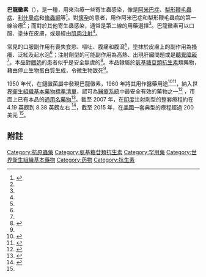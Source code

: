 {{Drugbox|
|IUPAC_name = O-2-氨基-2- 脱氧-a-D- 葡吡喃糖基-(1 →4)-O- [O-2，6-二氨基-2，6-二 脱氧-β-L-艾吡喃糖基 -(1→3)- β-D- 核呋喃糖基-(1→5)]-2- 脱氧-D- 链霉胺
| image=Paromomycin structure.svg
| width=250
| CAS_number_Ref = {{cascite|correct|??}}
| CAS_number=1263-89-4
| ATC_prefix= A07
| ATC_suffix= AA06
| ATC_supplemental= {{ATCvet|J01|GB92}}
| PubChem=165580
| PubChem1 = 441375
| DrugBank = DB01421
| DrugBank_Ref = {{drugbankcite|correct|drugbank}}
| ChemSpiderID = 390117
| ChemSpiderID_Ref = {{chemspidercite|correct|chemspider}}
| ChEBI = 7934
| ChEBI_Ref = {{ebicite|correct|EBI}}
| ChEMBL = 370143
| C=23 | H=47 | N=5 | O=18 | S=1
| molecular_weight = 615.629 g/mol
| bioavailability= None
| metabolism = None
| elimination_half-life= ?
| excretion = Fecal
| pregnancy_US = C
| legal_status = Rx only <small>[[U.S.|U.S.]]</small>
| routes_of_administration= 口服、肌注
}}
<!--'''巴龙霉素'''（Paromomycin）为[[氨基糖苷类抗生素|氨基糖苷类抗生素]]，抗菌谱与[[新霉素|新霉素]]相似。其特点是对[[阿米巴原虫|阿米巴原虫]]有强大的杀灭作用，对[[革兰氏阴性杆菌|革兰氏阴性杆菌]]、[[抗酸杆菌|抗酸杆菌]]均有良好抑菌作用，此外，本品还对[[绦虫|绦虫]]有效。临床上主要用于[[肠阿米巴病|肠阿米巴病]]、[[细菌性痢疾|细菌性痢疾]]及细菌性肠道感染0，也可治疗[[绦虫病|绦虫病]]。

</div>
{{糖类}}
{{Template:止泻药、肠道抗炎/抗感染药}}
{{Template:蛋白质合成抑制剂类抗生素}}-->

{{noteTA|G1 = ME}} {{Medical}}
<!-- Definition and uses -->
'''巴龍黴素'''（{{lang-en|Paromomycin}}），是一種{{le|抗菌劑|Antimicrobial}}，用來治療一些寄生蟲感染，像是[[阿米巴症|阿米巴症]]、[[梨形鞭毛蟲病|梨形鞭毛蟲病]]、[[利什曼病|利什曼病]]和[[絛蟲綱|絛蟲綱]]等<ref name=AHFS2016>{{cite web|title=Paromomycin Sulfate|url=https://www.drugs.com/monograph/paromomycin-sulfate.html|publisher=The American Society of Health-System Pharmacists|accessdate=3 December 2016|archiveurl=https://web.archive.org/web/20161117144803/https://www.drugs.com/monograph/paromomycin-sulfate.html|archivedate=17 November 2016}}</ref>。對[[妊娠|懷孕]]的患者，用作阿米巴症和梨形鞭毛蟲病的第一線治療<ref name=AHFS2016/>；而對於其他寄生蟲感染，通常是第二線的用藥選擇<ref name=AHFS2016/>。巴龍黴素可以口服、塗抹在皮膚，或是經由[[肌肉注射|肌肉注射]]<ref name=AHFS2016/>。

<!-- Side effects and mechanism -->
常見的口服副作用有喪失食慾、嘔吐、腹痛和腹瀉<ref name=AHFS2016/>，塗抹於皮膚上的副作用為搔癢、泛紅及起水泡<ref name=AHFS2016/>；注射劑型的可能副作用為高熱、出現肝臟問題或是[[聽覺障礙|聽覺障礙]]<ref name=AHFS2016/>。本品對[[母乳哺育|餵奶]]的患者似乎是安全無虞的<ref name=Davidson2008>{{cite journal |vauthors=Davidson RN, den Boer M, Ritmeijer K | title = Paromomycin | journal = Transactions of the Royal Society of Tropical Medicine and Hygiene | year = 2008 | volume = 103 | issue = 7 | pages = 653–60 | doi = 10.1016/j.trstmh.2008.09.008 | pmid = 18947845}}</ref>。本品隸屬於[[氨基糖苷類抗生素|氨基糖苷類抗生素]]類藥物，藉由停止生物蛋白質生成，令微生物致死<ref name=AHFS2016/>。

<!-- History and culture -->
1950 年代，在[[鏈黴菌屬|鏈黴菌屬]]中發現巴龍黴素，1960 年將其用作醫藥用途<ref name=Davidson2008>{{cite journal |vauthors=Davidson RN, den Boer M, Ritmeijer K | title = Paromomycin | journal = Transactions of the Royal Society of Tropical Medicine and Hygiene | year = 2008 | volume = 103 | issue = 7 | pages = 653–60 | doi = 10.1016/j.trstmh.2008.09.008 | pmid = 18947845}}</ref><ref name=Wil2013>{{cite book|last1=Publishing|first1=William Andrew|title=Pharmaceutical Manufacturing Encyclopedia, 3rd Edition|date=2013|publisher=Elsevier|isbn=9780815518563|page=21p|edition=3|url=https://books.google.ca/books?id=_J2ti4EkYpkC&lpg=PA2935-IA200&vq|language=en|archiveurl=https://web.archive.org/web/20161220030935/https://books.google.ca/books?id=_J2ti4EkYpkC&lpg=PA2935-IA200&vq|archivedate=2016-12-20}}</ref>，納入[[世界衛生組織基本藥物標準清單|世界衛生組織基本藥物標準清單]]，認可為[[醫療系統|醫療系統]]中最安全有效的藥物之一<ref name=WHO19th>{{cite web|title=WHO Model List of Essential Medicines (19th List)|url=http://www.who.int/medicines/publications/essentialmedicines/EML_2015_FINAL_amended_NOV2015.pdf?ua=1|work=World Health Organization|accessdate=8 December 2016|date=April 2015|archiveurl=https://web.archive.org/web/20161213052708/http://www.who.int/medicines/publications/essentialmedicines/EML_2015_FINAL_amended_NOV2015.pdf?ua=1|archivedate=13 December 2016}}</ref> ，市面上已有本品的[[學名藥|通用名藥物]]<ref name=Ric2015>{{cite book|last1=Hamilton|first1=Richart|title=Tarascon Pocket Pharmacopoeia 2015 Deluxe Lab-Coat Edition|date=2015|publisher=Jones & Bartlett Learning|isbn=9781284057560|page=54}}</ref>。截至 2007 年，在[[印度|印度]]注射劑型的整套療程約在 4.19 英鎊到 8.38 英鎊左右 <ref name=Davidson2008>{{cite journal |vauthors=Davidson RN, den Boer M, Ritmeijer K | title = Paromomycin | journal = Transactions of the Royal Society of Tropical Medicine and Hygiene | year = 2008 | volume = 103 | issue = 7 | pages = 653–60 | doi = 10.1016/j.trstmh.2008.09.008 | pmid = 18947845}}</ref>，截至 2015 年，在[[美國|美國]]一套典型的療程超過 200 美元 <ref name=Ric2015/>。

==附註==
{{reflist}}

{{Excavata antiparasitics|state=autocollapse}}
{{Agents against amoebozoa|state=autocollapse}}

[[Category:抗原蟲藥|Category:抗原蟲藥]]
[[Category:氨基糖苷類抗生素|Category:氨基糖苷類抗生素]]
[[Category:罕用藥|Category:罕用藥]]
[[Category:世界衛生組織基本藥物|Category:世界衛生組織基本藥物]]
[[Category:药物|Category:药物]]
[[Category:抗生素|Category:抗生素]]